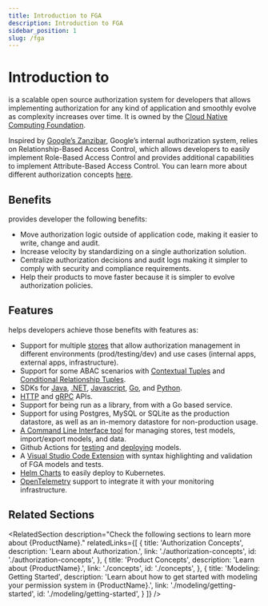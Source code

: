 ```yaml
---
title: Introduction to FGA
description: Introduction to FGA
sidebar_position: 1
slug: /fga
---
```



# Introduction to <ProductName format={ProductNameFormat.LongForm}/>

<ProductName format={ProductNameFormat.ShortForm}/> is a scalable open source authorization system for developers that allows implementing authorization for any kind of application and smoothly evolve as complexity increases over time. It is owned by the [Cloud Native Computing Foundation](https://cncf.io).

Inspired by [Google’s Zanzibar](https://zanzibar.academy), Google’s internal authorization system, <ProductName format={ProductNameFormat.ShortForm}/> relies on Relationship-Based Access Control, which allows developers to easily implement Role-Based Access Control and provides additional capabilities to implement Attribute-Based Access Control. You can learn more about different authorization concepts [here](./authorization-concepts.mdx).

## Benefits
<ProductName format={ProductNameFormat.ShortForm}/> provides developer the following benefits:


- Move authorization logic outside of application code, making it easier to write, change and audit.
- Increase velocity by standardizing on a single authorization solution.
- Centralize authorization decisions and audit logs making it simpler to comply with security and compliance requirements.
- Help their products to move faster because it is simpler to evolve authorization policies.


## Features

<ProductName format={ProductNameFormat.ShortForm}/> helps developers achieve those benefits with features as:


- Support for multiple [stores](./concepts.mdx#what-is-a-store) that allow authorization management in different environments (prod/testing/dev) and use cases (internal apps, external apps, infrastructure).
- Support for some ABAC scenarios with [Contextual Tuples](./modeling/token-claims-contextual-tuples.mdx) and [Conditional Relationship Tuples](./modeling/conditions.mdx).
- SDKs for [Java](https://github.com/openfga/java-sdk), [.NET](https://github.com/openfga/dotnet-sdk), [Javascript](https://github.com/openfga/js-sdk), [Go](https://github.com/openfga/go-sdk), and [Python](https://github.com/openfga/python-sdk).
- [HTTP](https://docs.fga.dev/api/service) and [gRPC](https://buf.build/openfga/api) APIs.
- Support for being run as a library, from with a Go based service.
- Support for using Postgres, MySQL or SQLite as the production datastore, as well as an in-memory datastore for non-production usage.
- [A Command Line Interface tool](./getting-started/cli.mdx) for managing <ProductName format={ProductNameFormat.ShortForm}/> stores, test models, import/export models, and data.
- Github Actions for [testing](https://github.com/marketplace/actions/openfga-model-testing-action) and [deploying](https://github.com/marketplace/actions/openfga-model-deploy-action) models.
- A [Visual Studio Code Extension](https://marketplace.visualstudio.com/items?itemName=openfga.openfga-vscode) with syntax highlighting and validation of FGA models and tests.
- [Helm Charts](https://github.com/openfga/helm-charts) to easily deploy to Kubernetes.
- [OpenTelemetry](https://openfga.dev/docs/getting-started/setup-openfga/configure-openfga#telemetry) support to integrate it with your monitoring infrastructure.


## Related Sections

<RelatedSection
  description="Check the following sections to learn more about {ProductName}."
  relatedLinks={[
    {
      title: 'Authorization Concepts',
      description: 'Learn about Authorization.',
      link: './authorization-concepts',
      id: './authorization-concepts',
    },
    {
      title: 'Product Concepts',
      description: 'Learn about {ProductName}.',
      link: './concepts',
      id: './concepts',
    },
    {
      title: 'Modeling: Getting Started',
      description: 'Learn about how to get started with modeling your permission system in {ProductName}.',
      link: './modeling/getting-started',
      id: './modeling/getting-started',
    }
  ]}
/>
